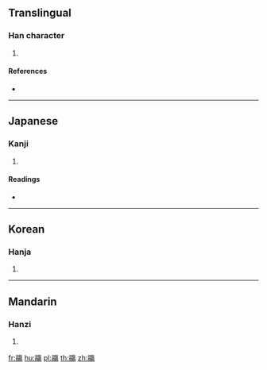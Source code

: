 {{character info/new}}
==Translingual==

===Han character===
{{Han char|rn=193|rad=鬲|as=11|sn=21|four=18227|canj=MBOAH}}

# {{defn|Han|sort=鬲11}}

====References====
* {{Han ref|kx=1459.400|dkj=45716|dj=1992.230|hdz=74590.080|uh=9B3A|ud=39738|bh=F6A7|bd=63143}}

----

==Japanese==

===Kanji===
{{ja-kanji|grade=|rs=鬲11}}

# {{defn|lang=ja|sort=鬲11}}

====Readings====
* {{ja-readings|on=[[しょう]] (shō)|kun=[[にる]] (niru)}}

----

==Korean==

===Hanja===
{{ko-hanja|hangeul=상|eumhun=|rv=sang|mr=sang|y=sang}}

# {{defn|lang=ko|sort=鬲11}}

----

==Mandarin==

===Hanzi===
{{cmn-hanzi|pin=[[shāng]] ([[shang1]])|wg=shang<sup>1</sup>}}

# {{defn|lang=cmn|sort=鬲11}}

[[fr:鬺]]
[[hu:鬺]]
[[pl:鬺]]
[[th:鬺]]
[[zh:鬺]]